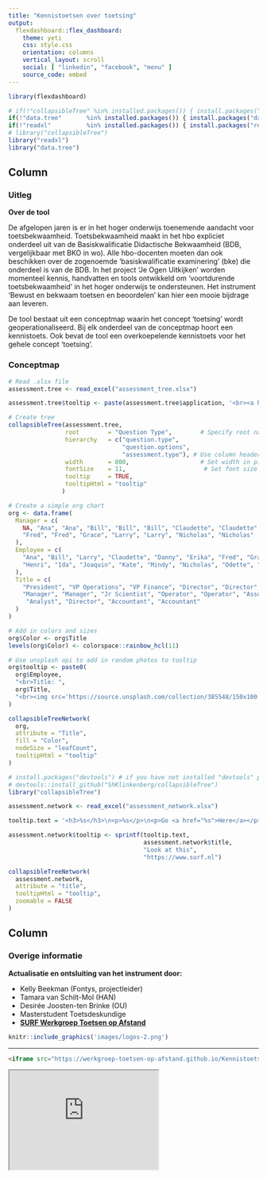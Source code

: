 ```yaml
---
title: "Kennistoetsen over toetsing"
output: 
  flexdashboard::flex_dashboard:
    theme: yeti
    css: style.css
    orientation: columns
    vertical_layout: scroll
    social: [ "linkedin", "facebook", "menu" ]
    source_code: embed
---
```


```r
library(flexdashboard)

# if(!"collapsibleTree" %in% installed.packages()) { install.packages("collapsibleTree") };
if(!"data.tree"       %in% installed.packages()) { install.packages("data.tree")       };
if(!"readxl"          %in% installed.packages()) { install.packages("readxl")          };
# library("collapsibleTree")
library("readxl")
library("data.tree")
```

Column {data-width=650}
-----------------------------------------------------------------------

### Uitleg

**Over de tool** 

De afgelopen jaren is er in het hoger onderwijs toenemende aandacht voor toetsbekwaamheid. Toetsbekwaamheid maakt in het hbo expliciet onderdeel uit van de Basiskwalificatie Didactische Bekwaamheid (BDB, vergelijkbaar met BKO in wo). Alle hbo-docenten moeten dan ook beschikken over de zogenoemde ‘basiskwalificatie examinering’ (bke) die onderdeel is van de BDB. In het project ‘Je Ogen Uitkijken’ worden momenteel kennis, handvatten en tools ontwikkeld om ‘voortdurende toetsbekwaamheid’ in het hoger onderwijs te ondersteunen. Het instrument ‘Bewust en bekwaam toetsen en beoordelen’ kan hier een mooie bijdrage aan leveren. 

De tool bestaat uit een conceptmap waarin het concept 'toetsing' wordt geoperationaliseerd. Bij elk onderdeel van de conceptmap hoort een kennistoets. Ook bevat de tool een overkoepelende kennistoets voor het gehele concept 'toetsing'. 

### Conceptmap

```r
# Read .xlsx file
assessment.tree <- read_excel("assessment_tree.xlsx")

assessment.tree$tooltip <- paste(assessment.tree$application, '<br><a href="">klik</a>')

# Create tree
collapsibleTree(assessment.tree,
                root        = "Question Type",        # Specify root name. This can be any string
                hierarchy   = c("question.type",
                                "question.options",
                                "assessment.type"), # Use column headers from .xlsx file as branches
                width       = 800,                    # Set width in pixels
                fontSize    = 11,                      # Set font size
                tooltip     = TRUE,
                tooltipHtml = "tooltip"
               )
```

```r
# Create a simple org chart
org <- data.frame(
  Manager = c(
    NA, "Ana", "Ana", "Bill", "Bill", "Bill", "Claudette", "Claudette", "Danny",
    "Fred", "Fred", "Grace", "Larry", "Larry", "Nicholas", "Nicholas"
  ),
  Employee = c(
    "Ana", "Bill", "Larry", "Claudette", "Danny", "Erika", "Fred", "Grace",
    "Henri", "Ida", "Joaquin", "Kate", "Mindy", "Nicholas", "Odette", "Peter"
  ),
  Title = c(
    "President", "VP Operations", "VP Finance", "Director", "Director", "Scientist",
    "Manager", "Manager", "Jr Scientist", "Operator", "Operator", "Associate",
     "Analyst", "Director", "Accountant", "Accountant"
  )
)

# Add in colors and sizes
org$Color <- org$Title
levels(org$Color) <- colorspace::rainbow_hcl(11)

# Use unsplash api to add in random photos to tooltip
org$tooltip <- paste0(
  org$Employee,
  "<br>Title: ",
  org$Title,
  "<br><img src='https://source.unsplash.com/collection/385548/150x100'>"
)

collapsibleTreeNetwork(
  org,
  attribute = "Title",
  fill = "Color",
  nodeSize = "leafCount",
  tooltipHtml = "tooltip"
)
```







```r
# install.packages("devtools") # if you have not installed "devtools" package
# devtools::install_github("ShKlinkenberg/collapsibleTree")
library("collapsibleTree")

assessment.network <- read_excel("assessment_network.xlsx")

tooltip.text = '<h3>%s</h3>\n<p>%s</p>\n<p>Go <a href="%s">Here</a></p>'

assessment.network$tooltip <- sprintf(tooltip.text, 
                                      assessment.network$title, 
                                      "Look at this", 
                                      "https://www.surf.nl")

collapsibleTreeNetwork(
  assessment.network,
  attribute = "title",
  tooltipHtml = "tooltip",
  zoomable = FALSE
)
```



Column {data-width=350}
-----------------------------------------------------------------------

### Overige informatie

**Actualisatie en ontsluiting van het instrument door:**

* Kelly Beekman (Fontys, projectleider)
* Tamara van Schilt-Mol (HAN)
* Desirée Joosten-ten Brinke (OU)
* Masterstudent Toetsdeskundige
* [**SURF Werkgroep Toetsen op Afstand**](https://www.versnellingsplan.nl/werkgroep-toetsen-op-afstand/)

```r
knitr::include_graphics('images/logos-2.png')
```

--------

```html
<iframe src="https://werkgroep-toetsen-op-afstand.github.io/Kennistoetsen-over-Toetsing/conceptmap.html" style="height:200px;width:300px;" title="Iframe Example"></iframe>
```

<iframe src="https://werkgroep-toetsen-op-afstand.github.io/Kennistoetsen-over-Toetsing/conceptmap.html" style="height:200px;width:300px;" title="Iframe Example"></iframe>